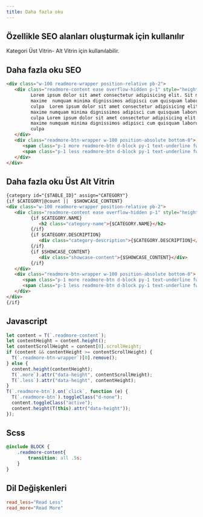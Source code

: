 ```yaml
---
title: Daha fazla oku
---
```

## Özellikle SEO alanları oluşturmak için kullanılır


Kategori Üst Vitrin- Alt Vitrin için kullanılabilir. 



## Daha fazla oku SEO
```html title="Smarty"
<div class="w-100 readmore-wrapper position-relative pb-2">
   <div class="readmore-content ease overflow-hidden p-1" style="height: 80px;">
         Lorem ipsum dolor sit amet consectetur adipisicing elit. Sit molestiae incidunt laboriosam cumque quibusdam
         maxime  numquam minima dignissimos adipisci cum quisquam laborum suscipit officia quasi dicta doloribus animi illo,
         culpa  Lorem ipsum dolor sit amet consectetur adipisicing elit. Sit molestiae incidunt laboriosam cumque quibusdam
         maxime numquam minima dignissimos adipisci cum quisquam laborum suscipit officia quasi dicta doloribus animi illo,
         culpa Lorem ipsum dolor sit amet consectetur adipisicing elit. Sit molestiae incidunt laboriosam cumque quibusdam
         maxime numquam minima dignissimos adipisci cum quisquam laborum suscipit officia quasi dicta doloribus animi illo,
         culpa
   </div>
   <div class="readmore-btn-wrapper w-100 position-absolute bottom-0">
      <span class="p-1 more readmore-btn d-block py-1 text-underline fw-bold">{#read_more#}</span>
      <span class="p-1 less readmore-btn d-block py-1 text-underline fw-bold d-none">{#read_less#}</span>
   </div>
</div>
```
## Daha fazla oku Üst Alt Vitrin
```html title="Smarty"
{category id="{$TABLE_ID}" assign="CATEGORY"}
{if $CATEGORY|@count ||  $SHOWCASE_CONTENT}
<div class="w-100 readmore-wrapper position-relative pb-2">
   <div class="readmore-content ease overflow-hidden p-1" style="height: 80px;">
         {if $CATEGORY.NAME}
            <h2 class="category-name">{$CATEGORY.NAME}</h2>
         {/if}
         {if $CATEGORY.DESCRIPTION}
            <div class="category-description">{$CATEGORY.DESCRIPTION}</div>
         {/if}
         {if $SHOWCASE_CONTENT}
            <div class="showcase-content">{$SHOWCASE_CONTENT}</div>
         {/if}
   </div>
   <div class="readmore-btn-wrapper w-100 position-absolute bottom-0">
      <span class="p-1 more readmore-btn d-block py-1 text-underline fw-bold">{#read_more#}</span>
      <span class="p-1 less readmore-btn d-block py-1 text-underline fw-bold d-none">{#read_less#}</span>
   </div>
</div>
{/if}
```

## Javascript
```javascript title="javascript"
let content = T(`.readmore-content`);
let contentHeight = content.height();
let contentScrollHeight = content[0].scrollHeight;
if (content && contentHeight >= contentScrollHeight) {
  T(`.readmore-btn-wrapper`)[0].remove();
} else {
  content.height(contentHeight);
  T(`.more`).attr("data-height", contentScrollHeight);
  T(`.less`).attr("data-height", contentHeight);
}
T(`.readmore-btn`).on(`click`, function (e) {
  T(`.readmore-btn`).toggleClass("d-none");
  content.toggleClass("active");
  content.height(T(this).attr("data-height"));
});
```


## Scss

```scss title="scss"
@include BLOCK {
    .readmore-content{
        transition: all .5s;
    }
}
```
## Dil Değişkenleri 

```conf title="conf"
read_less="Read Less"
read_more="Read More"

```
